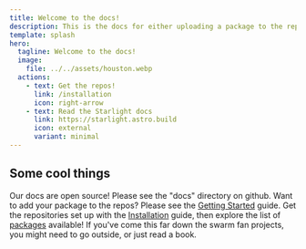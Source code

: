 ```yaml
---
title: Welcome to the docs!
description: This is the docs for either uploading a package to the repos, or using the repos to install packages.
template: splash
hero:
  tagline: Welcome to the docs!
  image:
    file: ../../assets/houston.webp
  actions:
    - text: Get the repos!
      link: /installation
      icon: right-arrow
    - text: Read the Starlight docs
      link: https://starlight.astro.build
      icon: external
      variant: minimal
---
```



## Some cool things

<CardGrid stagger>
	<Card title="Update content" icon="pencil">
		Our docs are open source! Please see the "docs" directory on github.
	</Card>
	<Card title="Add new packages" icon="add-document">
		Want to add your package to the repos? Please see the <a href="packaging/getting-started/">Getting Started</a> guide.
	</Card>
	<Card title="Just want some cool swarm packages?" icon="setting">
		Get the repositories set up with the <a href="installation/">Installation</a> guide, then explore the list of <a href="packages/">packages</a> available!
	</Card>
	<Card title="Read a book!" icon="open-book">
		If you've come this far down the swarm fan projects, you might need to go outside, or just read a book.
	</Card>
</CardGrid>
